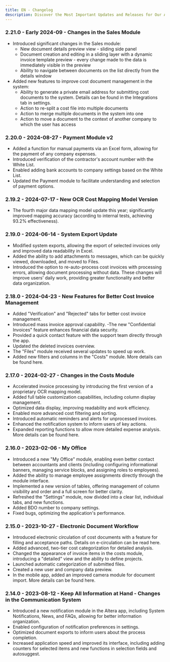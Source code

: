 ```yaml
---
title: EN - Changelog
description: Discover the Most Important Updates and Releases for Our Application.
---
```


### 2.21.0 - Early 2024-09 - Changes in the Sales Module
- Introduced significant changes in the Sales module:
    - New document details preview view - sliding side panel
    - Document creation and editing in a sliding layer with a dynamic invoice template preview - every change made to the data is immediately visible in the preview
    - Ability to navigate between documents on the list directly from the details window
- Added new features to improve cost document management in the system:
    - Ability to generate a private email address for submitting cost documents to the system. Details can be found in the Integrations tab in settings.
    - Action to re-split a cost file into multiple documents
    - Action to merge multiple documents in the system into one
    - Action to move a document to the context of another company to which the user has access

### 2.20.0 - 2024-08-27 - Payment Module v2
- Added a function for manual payments via an Excel form, allowing for the payment of any company expenses.
- Introduced verification of the contractor's account number with the White List.
- Enabled adding bank accounts to company settings based on the White List.
- Updated the Payment module to facilitate understanding and selection of payment options.

### 2.19.2 - 2024-07-17 - New OCR Cost Mapping Model Version
- The fourth major data mapping model update this year; significantly improved mapping accuracy (according to internal tests, achieving 93.2% effectiveness).

### 2.19.0 - 2024-06-14 - System Export Update
- Modified system exports, allowing the export of selected invoices only and improved data readability in Excel.
- Added the ability to add attachments to messages, which can be quickly viewed, downloaded, and moved to Files.
- Introduced the option to re-auto-process cost invoices with processing errors, allowing document processing without data. These changes will improve users' daily work, providing greater functionality and better data organization.

### 2.18.0 - 2024-04-23 - New Features for Better Cost Invoice Management
- Added "Verification" and "Rejected" tabs for better cost invoice management.
- Introduced mass invoice approval capability.
-The new "Confidential Invoices" feature enhances financial data security.
- Provided a quick contact feature with the support team directly through the app.
- Updated the deleted invoices overview.
- The "Files" module received several updates to speed up work.
- Added new filters and columns in the "Costs" module. More details can be found here.

### 2.17.0 - 2024-02-27 - Changes in the Costs Module
- Accelerated invoice processing by introducing the first version of a proprietary OCR mapping model.
- Added full table customization capabilities, including column display management.
- Optimized data display, improving readability and work efficiency.
- Enabled more advanced cost filtering and sorting.
- Introduced automatic reminders and alerts for unprocessed invoices.
- Enhanced the notification system to inform users of key actions.
- Expanded reporting functions to allow more detailed expense analysis. More details can be found here.

### 2.16.0 - 2023-02-06 - My Office
- Introduced a new "My Office" module, enabling even better contact between accountants and clients (including configuring informational banners, managing service blocks, and assigning roles to employees).
- Added the ability to manage employee assignments directly through the module interface.
- Implemented a new version of tables, offering management of column visibility and order and a full screen for better clarity.
- Refreshed the "Settings" module, now divided into a clear list, individual tabs, and new functions.
- Added BDO number to company settings.
- Fixed bugs, optimizing the application's performance.

### 2.15.0 - 2023-10-27 - Electronic Document Workflow
- Introduced electronic circulation of cost documents with a feature for filling and acceptance paths. Details on e-circulation can be read here.
- Added advanced, two-tier cost categorization for detailed analysis.
- Changed the appearance of invoice items in the costs module, introducing a "detailed" view and the ability to define projects.
- Launched automatic categorization of submitted files.
- Created a new user and company data preview.
- In the mobile app, added an improved camera module for document import. More details can be found here.

### 2.14.0 - 2023-08-12 - Keep All Information at Hand - Changes in the Communication System
- Introduced a new notification module in the Altera app, including System Notifications, News, and FAQs, allowing for better information organization.
- Enabled configuration of notification preferences in settings.
- Optimized document exports to inform users about the process completion.
- Increased application speed and improved its interface, including adding counters for selected items and new functions in selection fields and autosuggest.

